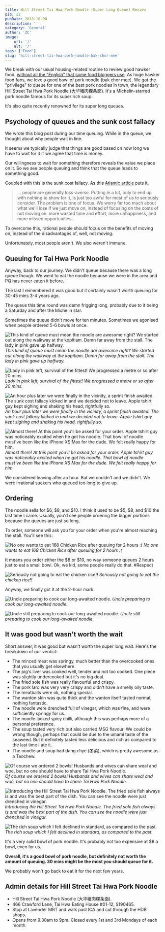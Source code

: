 ```yaml
---
title: Hill Street Tai Hwa Pork Noodle (Super Long Queue) Review
pid: 32
pubDate: 2018-10-08
description: ''
category: 'General'
author: 'ZC'
image:
    url: '/'
    alt: '/'
tags: ['Food']
slug: 'hill-street-tai-hwa-pork-noodle-bak-chor-mee'
---
```


We break with our usual housing-related routine to review good hawker food, [without all the "English" that some food bloggers use](https://www.facebook.com/InfluencersAndBloggersWriteShitEnglish/). As huge hawker food fans, we love a good bowl of pork noodle (bak chor mee). We got the "privilege" to queue for one of the best pork noodles in town, the legendary Hill Street Tai Hwa Pork Noodle (大华猪肉粿条面). It's a Michelin-starred pork noodle famous for its super rich soup.

It's also quite recently renowned for its super long queues.

## Psychology of queues and the sunk cost fallacy

We wrote this blog post during our time queuing. While in the queue, we thought about why people wait in line.

It seems we typically judge that things are good based on how long we have to wait for it if we agree that time is money.

Our willingness to wait for something therefore reveals the value we place on it. So we see people queuing and think that the queue leads to something good.

Coupled with this is the sunk cost fallacy. As this [Atlantic article](https://www.theatlantic.com/health/archive/2013/05/how-to-walk-away/275833/) puts it,

> ... people are generally loss-averse. Putting in a lot, only to end up with nothing to show for it, is just too awful for most of us to seriously consider. The problem is one of focus. We worry far too much about what we'll lose if we just move on, instead of focusing on the costs of not moving on: more wasted time and effort, more unhappiness, and more missed opportunities.

To overcome this, rational people should focus on the benefits of moving on, instead of the disadvantages of, well, not moving.

Unfortunately, most people aren't. We also weren't immune.

## Queuing for Tai Hwa Pork Noodle

Anyway, back to our journey. We didn't queue because there was a long queue though. We went to eat the noodle because we were in the area and PQ has never eaten it before.

The last I remembered it was good but it certainly wasn't worth queuing for 30-45 mins 3-4 years ago.

The queue this time round was damn frigging long, probably due to it being a Saturday and after the Michelin star.

Sometimes the queue didn't move for ten minutes. Sometimes we agonised when people ordered 5-6 bowls at once.

![This kind of queue must mean the noodle are awesome right? We started out along the walkway at the kopitiam. Damn far away from the stall. The lady in pink gave up halfway.](./images/32_IMG_20181006_101707-768x1024.jpg) _This kind of queue must mean the noodle are awesome right? We started out along the walkway at the kopitiam. Damn far away from the stall. The lady in pink gave up halfway._

![Lady in pink left, survival of the fittest! We progressed a metre or so after 20 mins.](./images/32_IMG_20181006_103012-1024x768.jpg) _Lady in pink left, survival of the fittest! We progressed a metre or so after 20 mins._

![An hour plus later we were finally in the vicinity, a sprint finish awaited. The sunk cost fallacy kicked in and we decided not to leave. Apple tshirt guy kept sighing and shaking his head, rightfully so.](./images/32_IMG_20181006_112325-768x1024.jpg) _An hour plus later we were finally in the vicinity, a sprint finish awaited. The sunk cost fallacy kicked in and we decided not to leave. Apple tshirt guy kept sighing and shaking his head, rightfully so._

![Almost there! At this point you'll be asked for your order. Apple tshirt guy was noticeably excited when he got his noodle. That bowl of noodle must've been like the iPhone XS Max for the dude. We felt really happy for him.](./images/32_IMG_20181006_114601-768x1024.jpg) _Almost there! At this point you'll be asked for your order. Apple tshirt guy was noticeably excited when he got his noodle. That bowl of noodle must've been like the iPhone XS Max for the dude. We felt really happy for him._

We considered leaving after an hour. But we couldn't and we didn't. We were irrational suckers who queued too long to give up.

## Ordering

The noodle sells for $6, $8, and $10. I think it used to be $5, $8, and $10 the last time I came. Usually, you'd see people ordering the bigger portions because the queues are just so long.

To order, someone will ask you for your order when you're almost reaching the stall. You'll see this:

![No one wants to eat 168 Chicken Rice after queuing for 2 hours :(](./images/32_IMG_20181006_120201-768x1024.jpg) _No one wants to eat 168 Chicken Rice after queuing for 2 hours :(_

It means you order either the $8 or $10, no way someone queues 2 hours just to eat a small bowl. Ok, we kid, some people really do that. #Respect

![Seriously not going to eat the chicken rice!!](./images/32_IMG_20181006_120149-1024x768.jpg) _Seriously not going to eat the chicken rice!!_

Anyway, we finally got it at the 2-hour mark.

![Uncle preparing to cook our long-awaited noodle.](./images/32_IMG_20181006_120553-1024x768.jpg) _Uncle preparing to cook our long-awaited noodle._

![Uncle still preparing to cook our long-awaited noodle.](./images/32_IMG_20181006_120555-1024x768.jpg) _Uncle still preparing to cook our long-awaited noodle._

## It was good but wasn't worth the wait

Short answer, it was good but wasn't worth the super long wait. Here's the breakdown of our verdict:

- The minced meat was springy, much better than the overcooked ones that you usually get elsewhere.
- The pig's liver was cooked well, tender and not too cooked. One piece was slightly undercooked but it's no big deal.
- The fried sole fish was really flavourful and crispy.
- The pork lard was very very crispy and didn't have a smelly oily taste.
- The meatballs were ok, nothing special.
- The wanton skin was quite thick and the wanton itself tasted normal, nothing fantastic.
- The noodle were drenched full of vinegar, which was fine, and were sufficiently springy for us.
- The noodle lacked spicy chilli, although this was perhaps more of a personal preference.
- The soup tasted very rich but also carried MSG flavour. We could be wrong though, perhaps that could be due to the umami taste of the seaweed. But it definitely tasted less delicious and rich as compared to the last time I ate it.
- The noodle and soup had dang chye (冬菜), which is pretty awesome as a Teochew.

![Of course we ordered 2 bowls! Husbands and wives can share weal and woe, but no one should have to share Tai Hwa Pork Noodle.](./images/32_IMG_20181006_120851-1024x748.jpg) _Of course we ordered 2 bowls! Husbands and wives can share weal and woe, but no one should have to share Tai Hwa Pork Noodle._

![Introducing the Hill Street Tai Hwa Pork Noodle. The fried sole fish always is and was the best part of the dish. You can see the noodle were just drenched in vinegar.](./images/32_IMG_20181006_120903-1024x768.jpg) _Introducing the Hill Street Tai Hwa Pork Noodle. The fried sole fish always is and was the best part of the dish. You can see the noodle were just drenched in vinegar._

![The rich soup which I felt declined in standard, as compared to the past.](./images/32_IMG_20181006_120913-1024x768.jpg) _The rich soup which I felt declined in standard, as compared to the past._

It's a very solid bowl of pork noodle. It's probably not too expensive at $8 a bowl, even for us.

**Overall, it's a good bowl of pork noodle, but definitely not worth the amount of queuing. 30 mins might be the most you should queue for it.**

We probably won't go back to eat it for the next few years.

## Admin details for Hill Street Tai Hwa Pork Noodle

- Hill Street Tai Hwa Pork Noodle (大华猪肉粿条面).
- 466 Crawford Lane, Tai Hwa Eating House #01-12, S190465.
- Stop at Lavender MRT and walk past ICA and cut through the HDB shops.
- Opens from 9.30am to 9pm. Closed every 1st and 3rd Mondays of each month.

